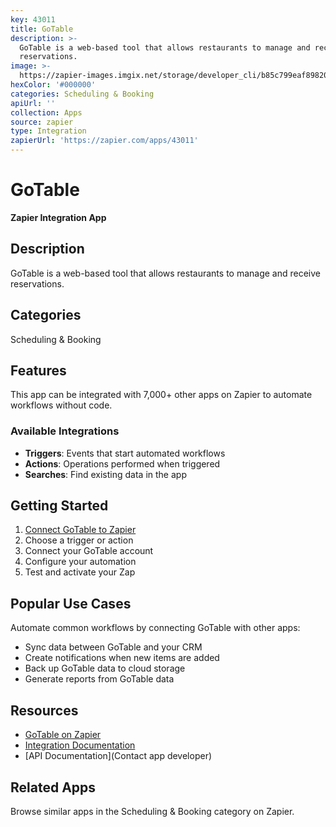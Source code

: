 ```yaml
---
key: 43011
title: GoTable
description: >-
  GoTable is a web-based tool that allows restaurants to manage and receive
  reservations.
image: >-
  https://zapier-images.imgix.net/storage/developer_cli/b85c799eaf898207b616d993b2e40d42.png?auto=format%2Ccompress&ixlib=python-3.0.0&q=50
hexColor: '#000000'
categories: Scheduling & Booking
apiUrl: ''
collection: Apps
source: zapier
type: Integration
zapierUrl: 'https://zapier.com/apps/43011'
---
```

# GoTable

**Zapier Integration App**

## Description

GoTable is a web-based tool that allows restaurants to manage and receive reservations.

## Categories

Scheduling & Booking

## Features

This app can be integrated with 7,000+ other apps on Zapier to automate workflows without code.

### Available Integrations

- **Triggers**: Events that start automated workflows
- **Actions**: Operations performed when triggered
- **Searches**: Find existing data in the app

## Getting Started

1. [Connect GoTable to Zapier](https://zapier.com/apps/43011)
2. Choose a trigger or action
3. Connect your GoTable account
4. Configure your automation
5. Test and activate your Zap

## Popular Use Cases

Automate common workflows by connecting GoTable with other apps:

- Sync data between GoTable and your CRM
- Create notifications when new items are added
- Back up GoTable data to cloud storage
- Generate reports from GoTable data

## Resources

- [GoTable on Zapier](https://zapier.com/apps/43011)
- [Integration Documentation](https://zapier.com/apps/43011/integrations)
- [API Documentation](Contact app developer)

## Related Apps

Browse similar apps in the Scheduling & Booking category on Zapier.
